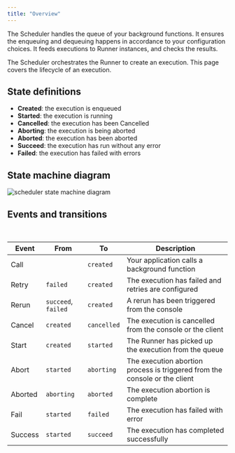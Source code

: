 ```yaml
---
title: "Overview"
---
```


The Scheduler handles the queue of your background functions. It ensures the
enqueuing and dequeuing happens in accordance to your configuration choices. It
feeds executions to Runner instances, and checks the results.

The Scheduler orchestrates the Runner to create an execution. This page covers
the lifecycle of an execution.

## State definitions

- **Created**: the execution is enqueued
- **Started**: the execution is running
- **Cancelled**: the execution has been Cancelled
- **Aborting**: the execution is being aborted
- **Aborted**: the execution has been aborted
- **Succeed**: the execution has run without any error
- **Failed**: the execution has failed with errors

## State machine diagram

![scheduler state machine diagram](/images/platform/scheduler/state-machine.svg)

## Events and transitions

<br />

| Event   | From                | To          | Description                                                                |
| ------- | ------------------- | ----------- | -------------------------------------------------------------------------- |
| Call    |                     | `created`   | Your application calls a background function                               |
| Retry   | `failed`            | `created`   | The execution has failed and retries are configured                        |
| Rerun   | `succeed`, `failed` | `created`   | A rerun has been triggered from the console                                |
| Cancel  | `created`           | `cancelled` | The execution is cancelled from the console or the client                  |
| Start   | `created`           | `started`   | The Runner has picked up the execution from the queue                      |
| Abort   | `started`           | `aborting`  | The execution abortion process is triggered from the console or the client |
| Aborted | `aborting`          | `aborted`   | The execution abortion is complete                                         |
| Fail    | `started`           | `failed`    | The execution has failed with error                                        |
| Success | `started`           | `succeed`   | The execution has completed successfully                                   |
